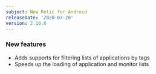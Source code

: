 ```yaml
---
subject: New Relic for Android
releaseDate: '2020-07-20'
version: 2.10.6
---
```


### New features

* Adds supports for filtering lists of applications by tags
* Speeds up the loading of application and monitor lists
